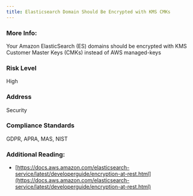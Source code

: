 ```yaml
---
title: Elasticsearch Domain Should Be Encrypted with KMS CMKs
---
```


### More Info:

Your Amazon ElasticSearch (ES) domains should be encrypted with KMS Customer Master Keys (CMKs) instead of AWS managed-keys

### Risk Level

High

### Address

Security

### Compliance Standards

GDPR, APRA, MAS, NIST

### Additional Reading:

- [https://docs.aws.amazon.com/elasticsearch-service/latest/developerguide/encryption-at-rest.html](https://docs.aws.amazon.com/elasticsearch-service/latest/developerguide/encryption-at-rest.html)
